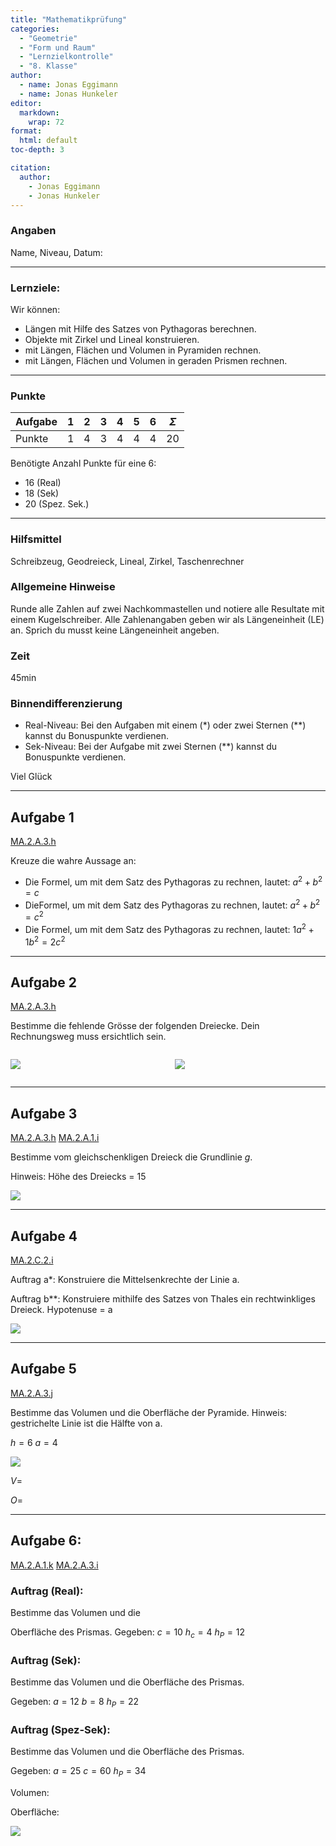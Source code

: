 ```yaml
---
title: "Mathematikprüfung"
categories: 
  - "Geometrie"
  - "Form und Raum"
  - "Lernzielkontrolle"
  - "8. Klasse"
author:
  - name: Jonas Eggimann
  - name: Jonas Hunkeler
editor: 
  markdown: 
    wrap: 72
format: 
  html: default
toc-depth: 3

citation: 
  author:
    - Jonas Eggimann
    - Jonas Hunkeler
---
```


### Angaben

Name, Niveau, Datum:

---

### Lernziele:

Wir können:

- Längen mit Hilfe des Satzes von Pythagoras berechnen.
- Objekte mit Zirkel und Lineal konstruieren.
- mit Längen, Flächen und Volumen in Pyramiden rechnen.
- mit Längen, Flächen und Volumen in geraden Prismen rechnen.

---

### Punkte

| Aufgabe | 1   | 2   | 3   | 4   | 5   | 6   | $\Sigma$ |
|---------|-----|-----|-----|-----|-----|-----|----------|
| Punkte  | 1   | 4   | 3   | 4   | 4   | 4   | 20       |

Benötigte Anzahl Punkte für eine 6:

-   16 (Real)
-   18 (Sek)
-   20 (Spez. Sek.)

---

### Hilfsmittel

Schreibzeug, Geodreieck, Lineal, Zirkel, Taschenrechner

### Allgemeine Hinweise

Runde alle Zahlen auf zwei Nachkommastellen und notiere alle Resultate
mit einem Kugelschreiber. Alle Zahlenangaben geben wir als Längeneinheit
(LE) an. Sprich du musst keine Längeneinheit angeben.

### Zeit

45min

### Binnendifferenzierung

-   Real-Niveau: Bei den Aufgaben mit einem (\*) oder zwei Sternen
    (\*\*) kannst du Bonuspunkte verdienen.
-   Sek-Niveau: Bei der Aufgabe mit zwei Sternen (\*\*) kannst du
    Bonuspunkte verdienen.

Viel Glück

------------------------------------------------------------------------

## Aufgabe 1

[MA.2.A.3.h](https://be.lehrplan.ch/101PkqMkqzxUs36hHHkYEzbSuMg99acT6){.knopf
.stufe }

Kreuze die wahre Aussage an:

-   Die Formel, um mit dem Satz des Pythagoras zu rechnen, lautet:
    $a^2 + b^2 = c$
-   DieFormel, um mit dem Satz des Pythagoras zu rechnen, lautet:
    $a^2 + b^2 = c^2$
-   Die Formel, um mit dem Satz des Pythagoras zu rechnen, lautet:
    $1a^2 +1b^2 = 2c^2$

------------------------------------------------------------------------

## Aufgabe 2

[MA.2.A.3.h](https://be.lehrplan.ch/101PkqMkqzxUs36hHHkYEzbSuMg99acT6){.knopf
.stufe }

Bestimme die fehlende Grösse der folgenden Dreiecke. Dein Rechnungsweg
muss ersichtlich sein.

::: columns
::: column
![](math_07_geometrie_01/geogebra-export.svg){#fig-aufgabe}
:::

::: column
![](math_07_geometrie_01/geogebra-export_2.svg){#fig-aufgabe}
:::
:::

------------------------------------------------------------------------

## Aufgabe 3

[MA.2.A.3.h](https://be.lehrplan.ch/101PkqMkqzxUs36hHHkYEzbSuMg99acT6){.knopf
.stufe }
[MA.2.A.1.i](https://be.lehrplan.ch/101ynfPky7BFpr8TcpDdhJGF7bGBXERpT){.knopf
.stufe }

Bestimme vom gleichschenkligen Dreieck die Grundlinie $g$.

Hinweis: Höhe des Dreiecks = 15

![](math_07_geometrie_01/geogebra-export_3.svg){#fig-aufgabe}

------------------------------------------------------------------------

## Aufgabe 4

[MA.2.C.2.i](https://be.lehrplan.ch/101AWXeZS2HpzutW5DCGbwzdV7LxLJZWz){.knopf
.stufe }

Auftrag a\*: Konstruiere die Mittelsenkrechte der Linie a.

Auftrag b\*\*: Konstruiere mithilfe des Satzes von Thales ein
rechtwinkliges Dreieck. Hypotenuse = a

![](math_07_geometrie_01/geogebra-export_4.svg){#fig-aufgabe}

------------------------------------------------------------------------

## Aufgabe 5

[MA.2.A.3.j](https://be.lehrplan.ch/101WHZAFydPBVsWSKRxVbDDTJ9S2qrXGZ){.knopf
.stufe }

Bestimme das Volumen und die Oberfläche der Pyramide. Hinweis:
gestrichelte Linie ist die Hälfte von a.

$h = 6$ $a = 4$

![](math_07_geometrie_01/geogebra-export_5.png){#fig-aufgabe}

$V =$

$O =$

------------------------------------------------------------------------

## Aufgabe 6:

[MA.2.A.1.k](https://be.lehrplan.ch/101bVuh6VdBgHN5Cz8e8GNuD4cNJh6x2p){.knopf
.stufe }
[MA.2.A.3.i](https://be.lehrplan.ch/101hY2pesFLB3JJ6vSRYcnGYRen9Wuyfy){.knopf
.stufe }

### Auftrag (Real):

Bestimme das Volumen und die

Oberfläche des Prismas. Gegeben: $c = 10$ $h_c = 4$ $h_P = 12$

### Auftrag (Sek):

Bestimme das Volumen und die Oberfläche des Prismas.

Gegeben: $a = 12$ $b = 8$ $h_P = 22$

### Auftrag (Spez-Sek):



Bestimme das Volumen und die Oberfläche des Prismas.

Gegeben: $a = 25$ $c= 60$ $h_P = 34$

Volumen:

Oberfläche:

![](math_07_geometrie_01/geogebra-export_6.png){#fig-aufgabe}
